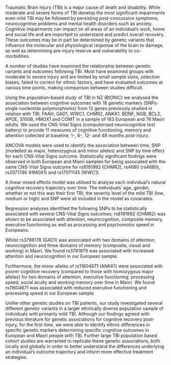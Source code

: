 Traumatic Brain Injury (TBI) is a major cause of death and disability.
While moderate and severe forms of TBI develop the most significant
impairments even mild TBI may be followed by persisting post-concussion
symptoms, neurocognitive problems and mental health disorders such as
anxiety. Cognitive impairments can impact on all areas of an
individual's work, home and social life and are important to understand
and predict overall recovery. These outcomes may be in part be
determined by genetic variants that influence the molecular and
physiological response of the brain to damage, as well as determining
pre-injury reserve and vulnerability to co-morbidities.

A number of studies have examined the relationship between genetic
variants and outcomes following TBI. Most have examined groups with
moderate to severe injury and are limited by small sample sizes,
selection biases, failed to correct for ethnic factors, and have
evaluated outcomes at various time points, making comparison between
studies difficult.

Using the population-based study of TBI in NZ (BIONIC) we analysed the
association between cognitive outcomes with 18 genetic markers
(SNPs-single nucleotide polymorphisms) from 12 genes previously studied
in relation with TBI; FAAH, GAD1, WWC1, CHMR2, ANKK1, BDNF, NGB, BCL2,
APOE, S100B, HMOX1 and COMT in a sample of 183 European and 76 Maori
adults. We used the CNS-Vital Signs (computerised neurocognitive test
battery) to provide 11 measures of cognitive functioning, memory and
attention collected at baseline, 1-, 6-, 12- and 48 months post-injury.

ANCOVA models were used to identify the association between time, SNP
(modelled as major, heterozygous and minor alleles) and SNP by time
effect for each CNS-Vital Signs outcome. Statistically significant
findings were observed in both European and Maori samples for being
associated with the same CNS-Vital Signs outcome for rs8191992 (CHMR2),
rs4680 (rs4680), rs2071746 (HMOX1) and rs17071145 (WWC1).

A linear mixed effects model was utilised to analyse each individual's
natural cognitive recovery trajectory over time. The individuals' age,
gender, whether or not this was their first TBI, the severity level of
the mild TBI (low, medium or high) and SNP were all included in the
model as covariates.

Regression analyses identified the following SNPs to be statistically
associated with several CNS-Vital Signs outcomes; rs8191992 (CHMR2) was
shown to be associated with attention, neurocognition, composite memory,
executive functioning as well as processing and psychomotor speed in
Europeans.

Whilst rs3798178 (GAD1) was associated with two domains of attention,
neurocognition and three domains of memory (composite, visual and
working) in Maori. We found rs3791879 was associated with increased
attention and neurocognition in our European sample.

Furthermore, the minor alleles of rs11604671 (ANKK1) were associated
with poorer cognitive recovery (compared to those with homozygous major
alleles) for two domains of attention, executive functioning, processing
speed, social acuity and working memory over time in Maori. We found
rs11604671 was associated with reduced executive functioning and
processing speed in our European sample

Unlike other genetic studies on TBI patients, our study investigated
several different genetic variants in a larger ethnically diverse
population sample of individuals with primarily mild TBI. Although our
findings agreed with previous literature for genetic associations for
cognitive recovery post-injury, for the first time, we were able to
identify ethnic differences in specific genetic markers determining
specific cognitive outcomes in European and Maori people with TBI.
Further large TBI population based cohort studies are warranted to
replicate these genetic associations, both locally and globally in order
to better understand the differences underlying an individual's outcome
trajectory and inform more effective treatment strategies.
